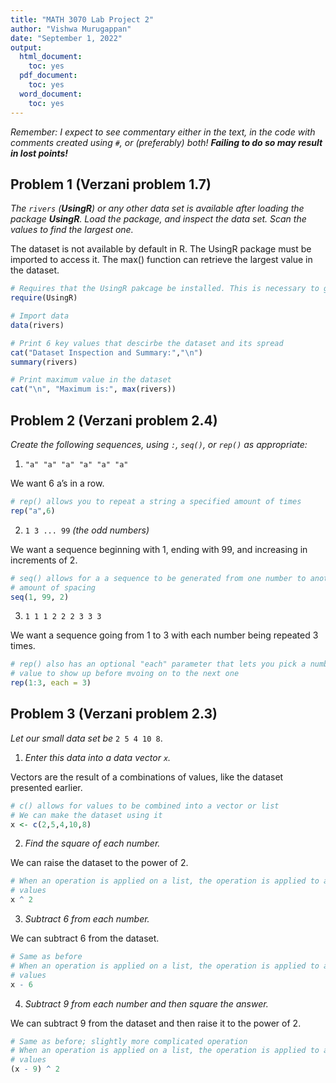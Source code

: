 ```yaml
---
title: "MATH 3070 Lab Project 2"
author: "Vishwa Murugappan"
date: "September 1, 2022"
output:
  html_document:
    toc: yes
  pdf_document:
    toc: yes
  word_document:
    toc: yes
---
```


*Remember: I expect to see commentary either in the text, in the code with comments created using `#`, or (preferably) both! **Failing to do so may result in lost points!***

## Problem 1 (Verzani problem 1.7)

*The `rivers` (**UsingR**) or any other data set is available after loading the package **UsingR**. Load the package, and inspect the data set. Scan the values to find the largest one.*

The dataset is not available by default in R. The UsingR package must be imported to access it. The max() function can retrieve the largest value in the dataset.

```r
# Requires that the UsingR pakcage be installed. This is necessary to get the rivers data.
require(UsingR)

# Import data
data(rivers)

# Print 6 key values that descirbe the dataset and its spread
cat("Dataset Inspection and Summary:","\n")
summary(rivers)

# Print maximum value in the dataset
cat("\n", "Maximum is:", max(rivers))
```

## Problem 2 (Verzani problem 2.4)

*Create the following sequences, using `:`, `seq()`, or `rep()` as appropriate:*

1.  `"a" "a" "a" "a" "a" "a"`

We want 6 a's in a row.

```r
# rep() allows you to repeat a string a specified amount of times
rep("a",6)
```

2.  `1 3 ... 99` *(the odd numbers)*

We want a sequence beginning with 1, ending with 99, and increasing in increments of 2.

```r
# seq() allows for a a sequence to be generated from one number to another one with a specified
# amount of spacing
seq(1, 99, 2)
```

3.  `1 1 1 2 2 2 3 3 3`

We want a sequence going from 1 to 3 with each number being repeated 3 times.

```r
# rep() also has an optional "each" parameter that lets you pick a number of times you want a
# value to show up before mvoing on to the next one
rep(1:3, each = 3)
```

## Problem 3 (Verzani problem 2.3)

*Let our small data set be* `2 5 4 10 8`.

1.  *Enter this data into a data vector `x`.*

Vectors are the result of a combinations of values, like the dataset presented earlier.

```r
# c() allows for values to be combined into a vector or list
# We can make the dataset using it
x <- c(2,5,4,10,8)
```

2.  *Find the square of each number.*

We can raise the dataset to the power of 2.

```r
# When an operation is applied on a list, the operation is applied to all of its component
# values
x ^ 2
```

3.  *Subtract 6 from each number.*

We can subtract 6 from the dataset.

```r
# Same as before
# When an operation is applied on a list, the operation is applied to all of its component
# values
x - 6
```

4.  *Subtract 9 from each number and then square the answer.*

We can subtract 9 from the dataset and then raise it to the power of 2.

```r
# Same as before; slightly more complicated operation
# When an operation is applied on a list, the operation is applied to all of its component
# values
(x - 9) ^ 2
```
